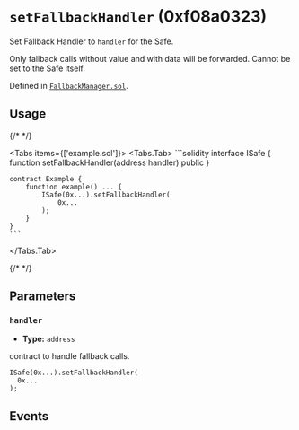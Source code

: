 



# `setFallbackHandler` (0xf08a0323)



Set Fallback Handler to `handler` for the Safe.

Only fallback calls without value and with data will be forwarded.
<OnlySafeTxCallout />
Cannot be set to the Safe itself.




Defined in [`FallbackManager.sol`](https://github.com/safe-global/safe-smart-account/tree/v1.4.1/contracts/base/FallbackManager.sol#L50).


## Usage

{/* <!-- vale off --> */}

<Tabs items={['example.sol']}>
  <Tabs.Tab>
    ```solidity
    interface ISafe {
        function setFallbackHandler(address handler) public
    }

    contract Example {
        function example() ... {
            ISafe(0x...).setFallbackHandler(
                0x...
            );
        }
    }
    ```
  </Tabs.Tab>
</Tabs>

{/* <!-- vale on --> */}



## Parameters

### `handler`

  - **Type:** `address`

  contract to handle fallback calls.

  ```solidity focus=2
  ISafe(0x...).setFallbackHandler(
    0x...
  );
  ```




## Events

<ChangedFallbackHandler />

